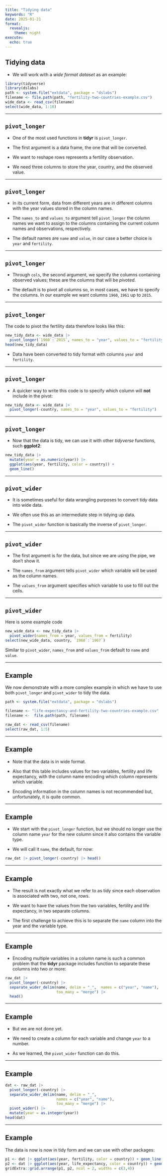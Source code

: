 ```yaml
---
title: "Tidying data"
keywords: "R"
date: 2025-01-21
format:
  revealjs:
    theme: night
execute: 
  echo: true
---
```


## Tidying data 


* We will work with a _wide format dataset_ as an example:

```r
library(tidyverse) 
library(dslabs)
path <- system.file("extdata", package = "dslabs")
filename <- file.path(path, "fertility-two-countries-example.csv")
wide_data <- read_csv(filename)
select(wide_data, 1:10)
```

---

## `pivot_longer`

* One of the most used functions in **tidyr** is `pivot_longer`.

* The first argument is a data frame, the one that will be converted. 

* We want to reshape rows represents a fertility observation.

* We need three columns to store the year, country, and the observed value.

---

## `pivot_longer`

* In its current form, data from different years are in different columns with the year values stored in the column names. 

* The `names_to` and `values_to` argument tell `pivot_longer` the column names we want to assign to the columns containing the current column names and observations, respectively.

* The default names are `name` and `value`, in our case a better choice is `year` and `fertility`. 

---

## `pivot_longer`


* Through `cols`, the second argument, we specify the columns containing observed values; these are the columns that will be *pivoted*. 

* The default is to pivot all columns so, in most cases, we have to specify the columns. In our example we want columns `1960`, `1961` up to `2015`.

---

## `pivot_longer`

The code to pivot the fertility data therefore looks like this:

```r
new_tidy_data <- wide_data |>
  pivot_longer(`1960`:`2015`, names_to = "year", values_to = "fertility")
head(new_tidy_data)
```

* Data have been converted to tidy format with columns `year` and `fertility`.




---

## `pivot_longer`


* A quicker way to write this code is to specify which column will **not** include in the pivot:

```r
new_tidy_data <- wide_data |>
  pivot_longer(-country, names_to = "year", values_to = "fertility")
```


---

## `pivot_longer`

* Now that the data is tidy, we can use it with other *tidyverse* functions, such **ggplot2**: 

```r
new_tidy_data |> 
  mutate(year = as.numeric(year)) |>
  ggplot(aes(year, fertility, color = country)) + 
  geom_line()
```

---

## `pivot_wider`

* It is sometimes useful for data wrangling purposes to convert tidy data into wide data. 

* We often use this as an intermediate step in tidying up data. 

* The `pivot_wider` function is basically the inverse of `pivot_longer`. 

---

## `pivot_wider`

* The first argument is for the data, but since we are using the pipe, we don't show it. 

* The `names_from` argument tells `pivot_wider` which variable will be used as the column names. 

* The `values_from` argument specifies which variable to use to fill out the cells.

---

## `pivot_wider`

Here is some example code
```r
new_wide_data <- new_tidy_data |> 
  pivot_wider(names_from = year, values_from = fertility)
select(new_wide_data, country, `1960`:`1967`)
```

Similar to `pivot_wider`, `names_from` and `values_from` default to `name` and `value`.

--- 

## Example

We now demonstrate with a more complex example in which we have to use both `pivot_longer` and `pivot_wider` to tidy the data.

```r
path <- system.file("extdata", package = "dslabs")

filename <- "life-expectancy-and-fertility-two-countries-example.csv"
filename <-  file.path(path, filename)

raw_dat <- read_csv(filename)
select(raw_dat, 1:5)
```

---

## Example

* Note that the data is in wide format. 

* Also that this table includes values for two variables, fertility and life expectancy, with the column name encoding which column represents which variable. 

* Encoding information in the column names is not recommended but, unfortunately, it is quite common. 


---

## Example

* We start with the `pivot_longer` function, but we should no longer use the column name `year` for the new column since it also contains the variable type. 

* We will call it `name`, the default, for now:

```r
raw_dat |> pivot_longer(-country) |> head()
```


---

## Example

* The result is not exactly what we refer to as tidy since each observation is associated with two, not one, rows.

* We want to have the values from the two variables, fertility and life expectancy, in two separate columns. 

* The first challenge to achieve this is to separate the `name` column into the year and the variable type. 


---

## Example

* Encoding multiple variables in a column name is such a common problem that the **tidyr** package includes function to separate these columns into two or more:  

```r
raw_dat |> 
  pivot_longer(-country) |> 
  separate_wider_delim(name, delim = "_",  names = c("year", "name"), 
                       too_many = "merge") |>
  head()
```

---

## Example

* But we are not done yet.

* We need to create a column for each variable and change `year` to a number. 

* As we learned, the `pivot_wider` function can do this.

---

## Example


```r
dat <- raw_dat |> 
  pivot_longer(-country) |> 
  separate_wider_delim(name, delim = "_", 
                       names = c("year", "name"), 
                       too_many = "merge") |>
  pivot_wider() |>
  mutate(year = as.integer(year))
head(dat)
```

---

## Example

The data is now is now in tidy form and we can use with other packages:

```r
p1 <- dat |> ggplot(aes(year, fertility, color = country)) + geom_line(show.legend = FALSE)
p2 <- dat |> ggplot(aes(year, life_expectancy, color = country)) + geom_line()
gridExtra::grid.arrange(p1, p2, ncol = 2, widths = c(3,4))
```
